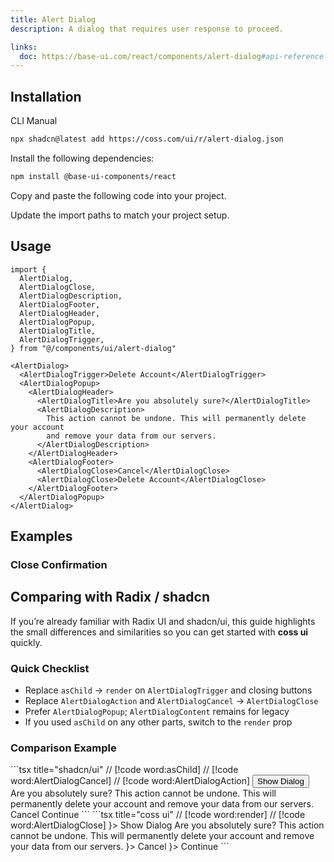 ```yaml
---
title: Alert Dialog
description: A dialog that requires user response to proceed.

links:
  doc: https://base-ui.com/react/components/alert-dialog#api-reference
---
```


<ComponentPreview name="alert-dialog-demo" />

## Installation

<CodeTabs>

<TabsList>
  <TabsTab value="cli">CLI</TabsTab>
  <TabsTab value="manual">Manual</TabsTab>
</TabsList>

<TabsPanel value="cli">

```bash
npx shadcn@latest add https://coss.com/ui/r/alert-dialog.json
```

</TabsPanel>

<TabsPanel value="manual">

<Steps>

<Step>Install the following dependencies:</Step>

```bash
npm install @base-ui-components/react
```

<Step>Copy and paste the following code into your project.</Step>

<ComponentSource name="alert-dialog" title="components/ui/alert-dialog.tsx" />

<Step>Update the import paths to match your project setup.</Step>

</Steps>

</TabsPanel>

</CodeTabs>

## Usage

```tsx
import {
  AlertDialog,
  AlertDialogClose,
  AlertDialogDescription,
  AlertDialogFooter,
  AlertDialogHeader,
  AlertDialogPopup,
  AlertDialogTitle,
  AlertDialogTrigger,
} from "@/components/ui/alert-dialog"
```

```tsx
<AlertDialog>
  <AlertDialogTrigger>Delete Account</AlertDialogTrigger>
  <AlertDialogPopup>
    <AlertDialogHeader>
      <AlertDialogTitle>Are you absolutely sure?</AlertDialogTitle>
      <AlertDialogDescription>
        This action cannot be undone. This will permanently delete your account
        and remove your data from our servers.
      </AlertDialogDescription>
    </AlertDialogHeader>
    <AlertDialogFooter>
      <AlertDialogClose>Cancel</AlertDialogClose>
      <AlertDialogClose>Delete Account</AlertDialogClose>
    </AlertDialogFooter>
  </AlertDialogPopup>
</AlertDialog>
```

## Examples

### Close Confirmation

<ComponentPreview name="dialog-close-confirmation" />

## Comparing with Radix / shadcn

If you’re already familiar with Radix UI and shadcn/ui, this guide highlights the small differences and similarities so you can get started with **coss ui** quickly.

### Quick Checklist

- Replace `asChild` → `render` on `AlertDialogTrigger` and closing buttons
- Replace `AlertDialogAction` and `AlertDialogCancel` → `AlertDialogClose`
- Prefer `AlertDialogPopup`; `AlertDialogContent` remains for legacy
- If you used `asChild` on any other parts, switch to the `render` prop

### Comparison Example

<span data-lib="radix-ui">
```tsx title="shadcn/ui"
// [!code word:asChild]
// [!code word:AlertDialogCancel]
// [!code word:AlertDialogAction]
<AlertDialog>
  <AlertDialogTrigger asChild>
    <Button variant="outline">Show Dialog</Button>
  </AlertDialogTrigger>
  <AlertDialogContent>
    <AlertDialogHeader>
      <AlertDialogTitle>Are you absolutely sure?</AlertDialogTitle>
      <AlertDialogDescription>
        This action cannot be undone. This will permanently delete your
        account and remove your data from our servers.
      </AlertDialogDescription>
    </AlertDialogHeader>
    <AlertDialogFooter>
      <AlertDialogCancel>Cancel</AlertDialogCancel>
      <AlertDialogAction>Continue</AlertDialogAction>
    </AlertDialogFooter>
  </AlertDialogContent>
``` 
</span>

<span data-lib="base-ui">
```tsx title="coss ui"
// [!code word:render]
// [!code word:AlertDialogClose]
<AlertDialog>
  <AlertDialogTrigger render={<Button variant="outline" />}>
    Show Dialog
  </AlertDialogTrigger>
  <AlertDialogPopup>
    <AlertDialogHeader>
      <AlertDialogTitle>Are you absolutely sure?</AlertDialogTitle>
      <AlertDialogDescription>
        This action cannot be undone. This will permanently delete your
        account and remove your data from our servers.
      </AlertDialogDescription>
    </AlertDialogHeader>
    <AlertDialogFooter>
      <AlertDialogClose render={<Button variant="ghost" />}>
        Cancel
      </AlertDialogClose>
      <AlertDialogClose render={<Button variant="destructive" />}>
        Continue
      </AlertDialogClose>
    </AlertDialogFooter>
  </AlertDialogPopup>
```
</span>
